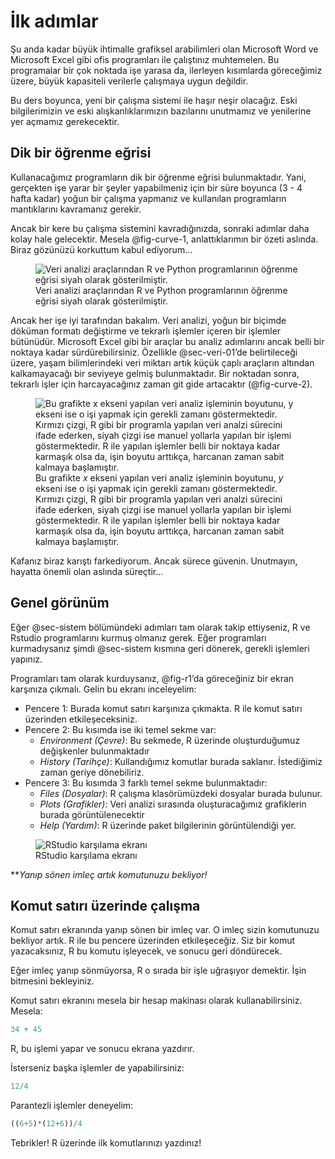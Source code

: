 # İlk adımlar {#sec-ilk-adimlar}

Şu anda kadar büyük ihtimalle grafiksel arabilimleri olan Microsoft Word ve Microsoft Excel gibi ofis programları ile çalıştınız muhtemelen. Bu programalar bir çok noktada işe yarasa da, ilerleyen kısımlarda göreceğimiz üzere, büyük kapasiteli verilerle çalışmaya uygun değildir.

Bu ders boyunca, yeni bir çalışma sistemi ile haşır neşir olacağız. Eski bilgilerimizin ve eski alışkanlıklarımızın bazılarını unutmamız ve yenilerine yer açmamız gerekecektir.

## Dik bir öğrenme eğrisi

Kullanacağımız programların dik bir öğrenme eğrisi bulunmaktadır. Yani, gerçekten işe yarar bir şeyler yapabilmeniz için bir süre boyunca (3 - 4 hafta kadar) yoğun bir çalışma yapmanız ve kullanılan programların mantıklarını kavramanız gerekir. 

Ancak bir kere bu çalışma sistemini kavradığınızda, sonraki adımlar daha kolay hale gelecektir. Mesela @fig-curve-1, anlattıklarımın bir özeti aslında. Biraz gözünüzü korkuttum kabul ediyorum...

![Veri analizi araçlarından R ve Python programlarının öğrenme eğrisi siyah olarak gösterilmiştir.](images/learning-curve-1.png){#fig-curve-1}

Ancak her işe iyi tarafından bakalım. Veri analizi, yoğun bir biçimde döküman formatı değiştirme ve tekrarlı işlemler içeren bir işlemler bütünüdür. Microsoft Excel gibi bir araçlar bu analiz adımlarını ancak belli bir noktaya kadar sürdürebilirsiniz. Özellikle @sec-veri-01'de belirtileceği üzere, yaşam bilimlerindeki veri miktarı artık küçük çaplı araçların altından kalkamayacağı bir seviyeye gelmiş bulunmaktadır. Bir noktadan sonra, tekrarlı işler için harcayacağınız zaman git gide artacaktır (@fig-curve-2).

![Bu grafikte $x$ ekseni yapılan veri analiz işleminin boyutunu, $y$ ekseni ise o işi yapmak için gerekli zamanı göstermektedir. Kırmızı çizgi, R gibi bir programla yapılan veri analzi sürecini ifade ederken, siyah çizgi ise manuel yollarla yapılan bir işlemi göstermektedir. R ile yapılan işlemler belli bir noktaya kadar karmaşık olsa da, işin boyutu arttıkça, harcanan zaman sabit kalmaya başlamıştır.](images/learning-curve-2.png){#fig-curve-2}

Kafanız biraz karıştı farkediyorum. Ancak sürece güvenin. Unutmayın, hayatta önemli olan aslında süreçtir...

## Genel görünüm

Eğer @sec-sistem bölümündeki adımları tam olarak takip ettiyseniz, R ve Rstudio programlarını kurmuş olmanız gerek. Eğer programları kurmadıysanız şimdi @sec-sistem kısmına geri dönerek, gerekli işlemleri yapınız.

Programları tam olarak kurduysanız, @fig-r1'da göreceğiniz bir ekran karşınıza çıkmalı. Gelin bu ekranı inceleyelim:

+ Pencere 1: Burada komut satırı karşınıza çıkmakta. R ile komut satırı üzerinden etkileşeceksiniz.
+ Pencere 2: Bu kısımda ise iki temel sekme var:
    + *Environment (Çevre)*: Bu sekmede, R üzerinde oluşturduğumuz değişkenler bulunmaktadır
    + *History (Tarihçe)*: Kullandığımız komutlar burada saklanır. İstediğimiz zaman geriye dönebiliriz.
+ Pencere 3: Bu kısımda 3 farklı temel sekme bulunmaktadır:
    + *Files (Dosyalar)*: R çalışma klasörümüzdeki dosyalar burada bulunur.
    + *Plots (Grafikler)*: Veri analizi sırasında oluşturacağımız grafiklerin burada görüntülenecektir
    + *Help (Yardım)*: R üzerinde paket bilgilerinin görüntülendiği yer.

![RStudio karşılama ekranı](images/r1.png){#fig-r1}

***Yanıp sönen imleç artık komutunuzu bekliyor!*

## Komut satırı üzerinde çalışma

Komut satırı ekranında yanıp sönen bir imleç var. O imleç sizin komutunuzu bekliyor artık. R ile bu pencere üzerinden etkileşeceğiz. Siz bir komut yazacaksınız, R bu komutu işleyecek, ve sonucu geri döndürecek.

Eğer imleç yanıp sönmüyorsa, R o sırada bir işle uğraşıyor demektir. İşin bitmesini bekleyiniz.

Komut satırı ekranını mesela bir hesap makinası olarak kullanabilirsiniz. Mesela:

```r
34 + 45
```

R, bu işlemi yapar ve sonucu ekrana yazdırır.

İsterseniz başka işlemler de yapabilirsiniz:

```r
12/4
```

Parantezli işlemler deneyelim:

```r
((6+5)*(12+6))/4
```

Tebrikler! R üzerinde ilk komutlarınızı yazdınız!